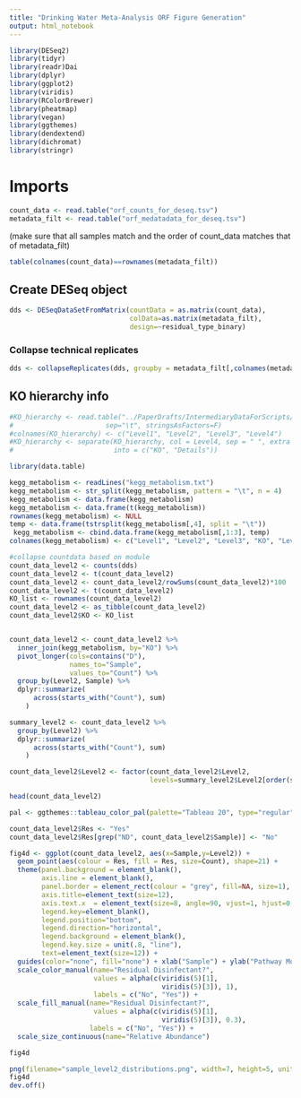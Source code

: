 ```yaml
---
title: "Drinking Water Meta-Analysis ORF Figure Generation"
output: html_notebook
---
```


```r
library(DESeq2)
library(tidyr)
library(readr)Dai
library(dplyr)
library(ggplot2)
library(viridis)
library(RColorBrewer)
library(pheatmap)
library(vegan)
library(ggthemes)
library(dendextend)
library(dichromat)
library(stringr)
```

# Imports

```r
count_data <- read.table("orf_counts_for_deseq.tsv")
metadata_filt <- read.table("orf_medatadata_for_deseq.tsv")
```

(make sure that all samples match and the order of count_data matches that of metadata_filt)
```r
table(colnames(count_data)==rownames(metadata_filt))
```

## Create DESeq object
```r
dds <- DESeqDataSetFromMatrix(countData = as.matrix(count_data),
                              colData=as.matrix(metadata_filt),
                              design=~residual_type_binary)
```

### Collapse technical replicates
```r
dds <- collapseReplicates(dds, groupby = metadata_filt[,colnames(metadata_filt)=="sampling_replicates"])
```

## KO hierarchy info
```r
#KO_hierarchy <- read.table("../PaperDrafts/IntermediaryDataForScripts/KO_Orthology_ko00001.txt", header=F,
#                       sep="\t", stringsAsFactors=F)
#colnames(KO_hierarchy) <- c("Level1", "Level2", "Level3", "Level4")
#KO_hierarchy <- separate(KO_hierarchy, col = Level4, sep = " ", extra = "merge",
#                         into = c("KO", "Details"))

library(data.table)

kegg_metabolism <- readLines("kegg_metabolism.txt")
kegg_metabolism <- str_split(kegg_metabolism, pattern = "\t", n = 4)
kegg_metabolism <- data.frame(kegg_metabolism)
kegg_metabolism <- data.frame(t(kegg_metabolism))
rownames(kegg_metabolism) <- NULL
temp <- data.frame(tstrsplit(kegg_metabolism[,4], split = "\t"))
 kegg_metabolism <- cbind.data.frame(kegg_metabolism[,1:3], temp)
colnames(kegg_metabolism) <- c("Level1", "Level2", "Level3", "KO", "Level4")
```

```r
#collapse countdata based on module
count_data_level2 <- counts(dds)
count_data_level2 <- t(count_data_level2)
count_data_level2 <- count_data_level2/rowSums(count_data_level2)*100
count_data_level2 <- t(count_data_level2)
KO_list <- rownames(count_data_level2)
count_data_level2 <- as_tibble(count_data_level2)
count_data_level2$KO <- KO_list


count_data_level2 <- count_data_level2 %>%
  inner_join(kegg_metabolism, by="KO") %>%
  pivot_longer(cols=contains("D"),
               names_to="Sample",
               values_to="Count") %>%
  group_by(Level2, Sample) %>%
  dplyr::summarize(
      across(starts_with("Count"), sum)
    ) 

summary_level2 <- count_data_level2 %>%
  group_by(Level2) %>%
  dplyr::summarize(
      across(starts_with("Count"), sum)
    ) 

count_data_level2$Level2 <- factor(count_data_level2$Level2, 
                                   levels=summary_level2$Level2[order(summary_level2$Count)])
```


```r
head(count_data_level2)
```

```r
pal <- ggthemes::tableau_color_pal(palette="Tableau 20", type="regular")

count_data_level2$Res <- "Yes"
count_data_level2$Res[grep("ND", count_data_level2$Sample)] <- "No"

fig4d <- ggplot(count_data_level2, aes(x=Sample,y=Level2)) + 
  geom_point(aes(colour = Res, fill = Res, size=Count), shape=21) +
  theme(panel.background = element_blank(), 
        axis.line = element_blank(),
        panel.border = element_rect(colour = "grey", fill=NA, size=1),
        axis.title=element_text(size=12),
        axis.text.x  = element_text(size=8, angle=90, vjust=1, hjust=0.5, colour="black"),
        legend.key=element_blank(),
        legend.position="bottom",
        legend.direction="horizontal",
        legend.background = element_blank(),
        legend.key.size = unit(.8, "line"),
        text=element_text(size=12)) + 
  guides(color="none", fill="none") + xlab("Sample") + ylab("Pathway Modules") + 
  scale_color_manual(name="Residual Disinfectant?",
                     values = alpha(c(viridis(5)[1],
                                      viridis(5)[3]), 1),
                     labels = c("No", "Yes")) + 
  scale_fill_manual(name="Residual Disinfectant?",
                     values = alpha(c(viridis(5)[1],
                                      viridis(5)[3]), 0.3),
                    labels = c("No", "Yes")) +
  scale_size_continuous(name="Relative Abundance")

fig4d
```

```r
png(filename="sample_level2_distributions.png", width=7, height=5, units = "in", res=300)
fig4d
dev.off()
```





